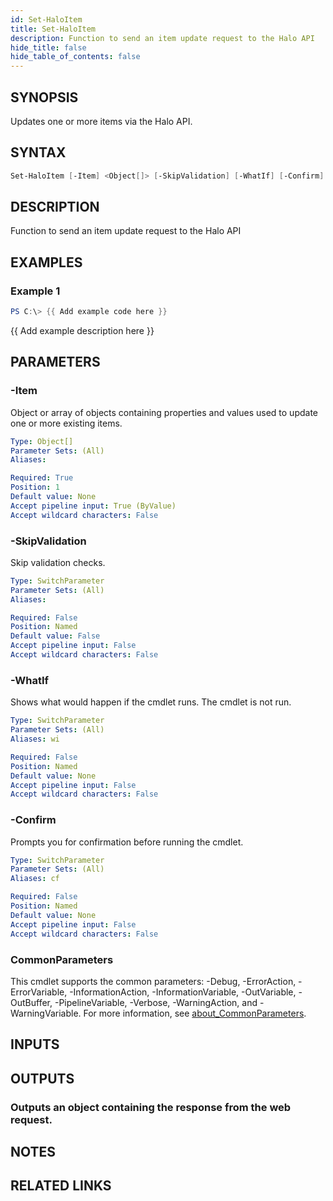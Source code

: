 ```yaml
---
id: Set-HaloItem
title: Set-HaloItem
description: Function to send an item update request to the Halo API
hide_title: false
hide_table_of_contents: false
---
```


## SYNOPSIS

Updates one or more items via the Halo API.

## SYNTAX

```powershell
Set-HaloItem [-Item] <Object[]> [-SkipValidation] [-WhatIf] [-Confirm] [<CommonParameters>]
```

## DESCRIPTION

Function to send an item update request to the Halo API

## EXAMPLES

### Example 1

```powershell
PS C:\> {{ Add example code here }}
```

{{ Add example description here }}

## PARAMETERS

### -Item

Object or array of objects containing properties and values used to update one or more existing items.

```yaml
Type: Object[]
Parameter Sets: (All)
Aliases:

Required: True
Position: 1
Default value: None
Accept pipeline input: True (ByValue)
Accept wildcard characters: False
```

### -SkipValidation

Skip validation checks.

```yaml
Type: SwitchParameter
Parameter Sets: (All)
Aliases:

Required: False
Position: Named
Default value: False
Accept pipeline input: False
Accept wildcard characters: False
```

### -WhatIf

Shows what would happen if the cmdlet runs.
The cmdlet is not run.

```yaml
Type: SwitchParameter
Parameter Sets: (All)
Aliases: wi

Required: False
Position: Named
Default value: None
Accept pipeline input: False
Accept wildcard characters: False
```

### -Confirm

Prompts you for confirmation before running the cmdlet.

```yaml
Type: SwitchParameter
Parameter Sets: (All)
Aliases: cf

Required: False
Position: Named
Default value: None
Accept pipeline input: False
Accept wildcard characters: False
```

### CommonParameters

This cmdlet supports the common parameters: -Debug, -ErrorAction, -ErrorVariable, -InformationAction, -InformationVariable, -OutVariable, -OutBuffer, -PipelineVariable, -Verbose, -WarningAction, and -WarningVariable. For more information, see [about_CommonParameters](http://go.microsoft.com/fwlink/?LinkID=113216).

## INPUTS

## OUTPUTS

### Outputs an object containing the response from the web request.

## NOTES

## RELATED LINKS
